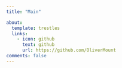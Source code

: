 ```yaml
---
title: "Main"

about: 
  template: trestles
  links: 
    - icon: github
      text: github
      url: https://github.com/OliverMount
comments: false
---
```

